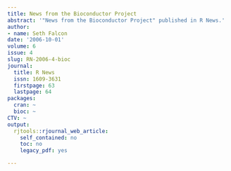 ```yaml
---
title: News from the Bioconductor Project
abstract: '"News from the Bioconductor Project" published in R News.'
author:
- name: Seth Falcon
date: '2006-10-01'
volume: 6
issue: 4
slug: RN-2006-4-bioc
journal:
  title: R News
  issn: 1609-3631
  firstpage: 63
  lastpage: 64
packages:
  cran: ~
  bioc: ~
CTV: ~
output:
  rjtools::rjournal_web_article:
    self_contained: no
    toc: no
    legacy_pdf: yes

---
```

